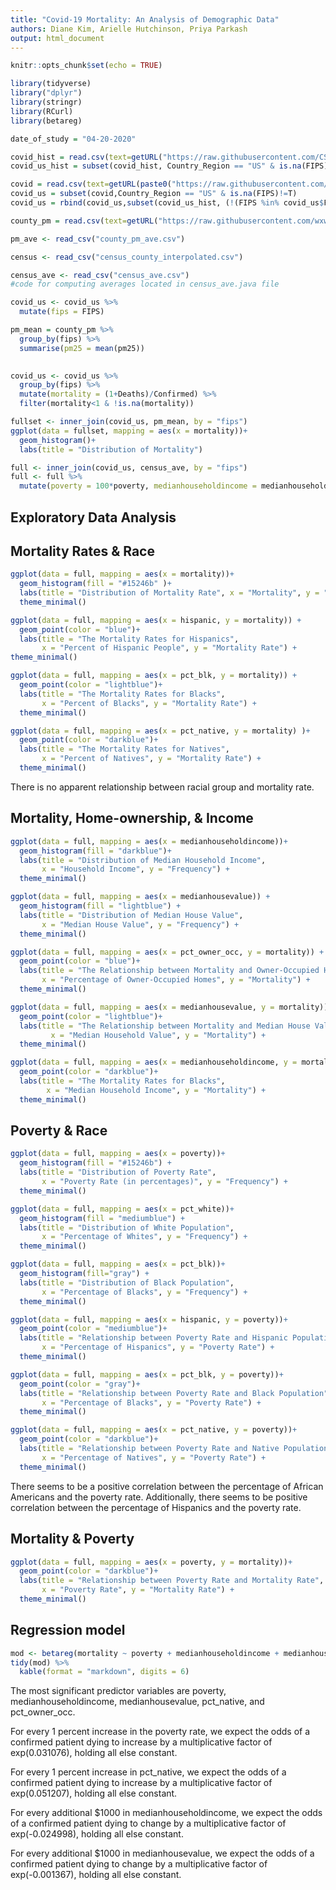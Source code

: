 ```yaml
---
title: "Covid-19 Mortality: An Analysis of Demographic Data"
authors: Diane Kim, Arielle Hutchinson, Priya Parkash
output: html_document
---
```


```r
knitr::opts_chunk$set(echo = TRUE)
```

```r
library(tidyverse)
library("dplyr")
library(stringr)
library(RCurl)
library(betareg)
```

```r
date_of_study = "04-20-2020"

covid_hist = read.csv(text=getURL("https://raw.githubusercontent.com/CSSEGISandData/COVID-19/master/csse_covid_19_data/csse_covid_19_daily_reports/03-30-2020.csv"))
covid_us_hist = subset(covid_hist, Country_Region == "US" & is.na(FIPS)==F)

covid = read.csv(text=getURL(paste0("https://raw.githubusercontent.com/CSSEGISandData/COVID-19/master/csse_covid_19_data/csse_covid_19_daily_reports/",date_of_study,".csv")))
covid_us = subset(covid,Country_Region == "US" & is.na(FIPS)!=T)
covid_us = rbind(covid_us,subset(covid_us_hist, (!(FIPS %in% covid_us$FIPS))  & Confirmed == 0 & Deaths == 0 & is.na(FIPS)==F))

county_pm = read.csv(text=getURL("https://raw.githubusercontent.com/wxwx1993/PM_COVID/master/Data/county_pm25.csv"))

pm_ave <- read_csv("county_pm_ave.csv")

census <- read_csv("census_county_interpolated.csv")

census_ave <- read_csv("census_ave.csv")
#code for computing averages located in census_ave.java file
```

```r
covid_us <- covid_us %>%
  mutate(fips = FIPS)

pm_mean = county_pm %>% 
  group_by(fips) %>% 
  summarise(pm25 = mean(pm25))
  
```

```r
covid_us <- covid_us %>%
  group_by(fips) %>%
  mutate(mortality = (1+Deaths)/Confirmed) %>%
  filter(mortality<1 & !is.na(mortality))
```

```r
fullset <- inner_join(covid_us, pm_mean, by = "fips")
ggplot(data = fullset, mapping = aes(x = mortality))+
  geom_histogram()+
  labs(title = "Distribution of Mortality")

full <- inner_join(covid_us, census_ave, by = "fips")
full <- full %>%
  mutate(poverty = 100*poverty, medianhouseholdincome = medianhouseholdincome/1000, medianhousevalue = medianhousevalue/1000, pct_blk = pct_blk*100, pct_asian = pct_asian*100, pct_native = pct_native*100, hispanic = hispanic*100, pct_white = pct_white*100, education = education*100, pct_owner_occ = pct_owner_occ*100)
```

## Exploratory Data Analysis

## Mortality Rates & Race
```r
ggplot(data = full, mapping = aes(x = mortality))+
  geom_histogram(fill = "#15246b" )+
  labs(title = "Distribution of Mortality Rate", x = "Mortality", y = "Frequency") +
  theme_minimal()

ggplot(data = full, mapping = aes(x = hispanic, y = mortality)) +
  geom_point(color = "blue")+
  labs(title = "The Mortality Rates for Hispanics", 
       x = "Percent of Hispanic People", y = "Mortality Rate") +
theme_minimal()

ggplot(data = full, mapping = aes(x = pct_blk, y = mortality)) +
  geom_point(color = "lightblue")+
  labs(title = "The Mortality Rates for Blacks", 
       x = "Percent of Blacks", y = "Mortality Rate") +
  theme_minimal()

ggplot(data = full, mapping = aes(x = pct_native, y = mortality) )+
  geom_point(color = "darkblue")+
  labs(title = "The Mortality Rates for Natives", 
       x = "Percent of Natives", y = "Mortality Rate") +
  theme_minimal()

```
There is no apparent relationship between racial group and mortality rate.



## Mortality, Home-ownership, & Income

```r
ggplot(data = full, mapping = aes(x = medianhouseholdincome))+
  geom_histogram(fill = "darkblue")+
  labs(title = "Distribution of Median Household Income", 
       x = "Household Income", y = "Frequency") +
  theme_minimal()

ggplot(data = full, mapping = aes(x = medianhousevalue)) +
  geom_histogram(fill = "lightblue") +
  labs(title = "Distribution of Median House Value", 
       x = "Median House Value", y = "Frequency") +
  theme_minimal()

ggplot(data = full, mapping = aes(x = pct_owner_occ, y = mortality)) +
  geom_point(color = "blue")+
  labs(title = "The Relationship between Mortality and Owner-Occupied Homes", 
       x = "Percentage of Owner-Occupied Homes", y = "Mortality") +
  theme_minimal()

ggplot(data = full, mapping = aes(x = medianhousevalue, y = mortality)) +
  geom_point(color = "lightblue")+
  labs(title = "The Relationship between Mortality and Median House Value", 
         x = "Median Household Value", y = "Mortality") +
  theme_minimal()

ggplot(data = full, mapping = aes(x = medianhouseholdincome, y = mortality)) +
  geom_point(color = "darkblue")+
  labs(title = "The Mortality Rates for Blacks", 
        x = "Median Household Income", y = "Mortality") +
  theme_minimal()
```

## Poverty & Race
```r
ggplot(data = full, mapping = aes(x = poverty))+
  geom_histogram(fill = "#15246b") +
  labs(title = "Distribution of Poverty Rate", 
       x = "Poverty Rate (in percentages)", y = "Frequency") +
  theme_minimal()

ggplot(data = full, mapping = aes(x = pct_white))+
  geom_histogram(fill = "mediumblue") +
  labs(title = "Distribution of White Population", 
       x = "Percentage of Whites", y = "Frequency") +
  theme_minimal()

ggplot(data = full, mapping = aes(x = pct_blk))+
  geom_histogram(fill="gray") +
  labs(title = "Distribution of Black Population", 
       x = "Percentage of Blacks", y = "Frequency") +
  theme_minimal()

ggplot(data = full, mapping = aes(x = hispanic, y = poverty))+
  geom_point(color = "mediumblue")+
  labs(title = "Relationship between Poverty Rate and Hispanic Population", 
       x = "Percentage of Hispanics", y = "Poverty Rate") +
  theme_minimal()

ggplot(data = full, mapping = aes(x = pct_blk, y = poverty))+
  geom_point(color = "gray")+
  labs(title = "Relationship between Poverty Rate and Black Population", 
       x = "Percentage of Blacks", y = "Poverty Rate") +
  theme_minimal()

ggplot(data = full, mapping = aes(x = pct_native, y = poverty))+
  geom_point(color = "darkblue")+
  labs(title = "Relationship between Poverty Rate and Native Population", 
       x = "Percentage of Natives", y = "Poverty Rate") +
  theme_minimal()
```

There seems to be a positive correlation between the percentage of African Americans and the poverty rate. Additionally, there seems to be positive correlation between the percentage of Hispanics and the poverty rate.

## Mortality & Poverty
```r
ggplot(data = full, mapping = aes(x = poverty, y = mortality))+
  geom_point(color = "darkblue")+
  labs(title = "Relationship between Poverty Rate and Mortality Rate", 
       x = "Poverty Rate", y = "Mortality Rate") +
  theme_minimal()

```


## Regression model

```r
mod <- betareg(mortality ~ poverty + medianhouseholdincome + medianhousevalue + pct_asian + pct_white + pct_native + education + popdensity + pct_owner_occ + pct_white*education + poverty*pct_blk +poverty*pct_native, data = full)
tidy(mod) %>%
  kable(format = "markdown", digits = 6)
```
The most significant predictor variables are poverty, medianhouseholdincome, medianhousevalue, pct_native, and pct_owner_occ. 

For every 1 percent increase in the poverty rate, we expect the odds of a confirmed patient dying to increase by a multiplicative factor of exp(0.031076), holding all else constant.

For every 1 percent increase in pct_native, we expect the odds of a confirmed patient dying to increase by a multiplicative factor of exp(0.051207), holding all else constant.

For every additional $1000 in medianhouseholdincome, we expect the odds of a confirmed patient dying to change by a multiplicative factor of exp(-0.024998), holding all else constant.

For every additional $1000 in medianhousevalue, we expect the odds of a confirmed patient dying to change by a multiplicative factor of exp(-0.001367), holding all else constant.
